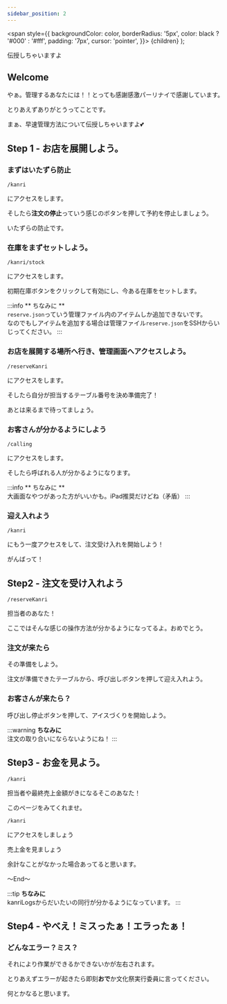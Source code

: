 ```yaml
---
sidebar_position: 2
---
```


  <span
    style={{
      backgroundColor: color,
      borderRadius: '5px',
      color: black ? '#000' : '#fff',
      padding: '7px',
      cursor: 'pointer',
    }}>
    {children}
  </span>
);

伝授しちゃいますよ

## Welcome

やぁ。管理するあなたには！！とっても感謝感激パーリナイで感謝しています。

とりあえずありがとうってことです。

まぁ、早速管理方法について伝授しちゃいますよ💕

## Step 1 - お店を展開しよう。

### まずはいたずら防止

```
/kanri
```


にアクセスをします。

そしたら**注文の停止**っていう感じのボタンを押して予約を停止しましょう。

いたずらの防止です。

### 在庫をまずセットしよう。

```
/kanri/stock
```

にアクセスをします。

初期在庫ボタンをクリックして有効にし、今ある在庫をセットします。

:::info
** ちなみに **<br />
`reserve.json`っていう管理ファイル内のアイテムしか追加できないです。<br />
なのでもしアイテムを追加する場合は管理ファイル`reserve.json`をSSHからいじってください。
:::

### お店を展開する場所へ行き、管理画面へアクセスしよう。

```
/reserveKanri
```

にアクセスをします。

そしたら自分が担当するテーブル番号を決め準備完了！

あとは来るまで待ってましょう。

### お客さんが分かるようにしよう

```
/calling
```

にアクセスをします。

そしたら呼ばれる人が分かるようになります。

:::info
** ちなみに **<br />
大画面なやつがあった方がいいかも。iPad推奨だけどね（矛盾）
:::

### 迎え入れよう

```
/kanri
```

にもう一度アクセスをして、注文受け入れを開始しよう！

がんばって！

## Step2 - 注文を受け入れよう

```
/reserveKanri
```

担当者のあなた！

ここではそんな感じの操作方法が分かるようになってるよ。おめでとう。

### 注文が来たら

その準備をしよう。

注文が準備できたテーブルから、呼び出しボタンを押して迎え入れよう。

### お客さんが来たら？

呼び出し停止ボタンを押して、アイスづくりを開始しよう。

:::warning
**ちなみに**<br />
注文の取り合いにならないようにね！
:::

## Step3 - お金を見よう。

```
/kanri
```

担当者や最終売上金額がきになるそこのあなた！

このページをみてくれませ。

```
/kanri
```

にアクセスをしましょう

売上金を見ましょう

余計なことがなかった場合あってると思います。

～End～

:::tip
**ちなみに**<br />
kanriLogsからだいたいの同行が分かるようになっています。
:::

## Step4 - やべえ！ミスったぁ！エラったぁ！

### どんなエラー？ミス？

それにより作業ができるかできないかが左右されます。

とりあえずエラーが起きたら即刻**おで**か文化祭実行委員に言ってください。

何とかなると思います。